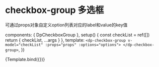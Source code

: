 

<Meta title="DpCheckboxGroup 多选框组" component={DpCheckboxGroup} argTypes={argTypes}/>

# checkbox-group 多选框
可通过props对象自定义option列表对应的label和value的key值

  components: { 
    DpCheckboxGroup
  },
  setup() {
    const checkList = ref([])
    return {
      checkList,
      ...args
    }
  },
  template: `
    <dp-checkbox-group v-model="checkList" :props="props" :options="options">
    </dp-checkbox-group>
  `,
})


<Canvas>
  <Story
    name="Base"
    args={{
      props: props,
      options: options,
    }}
  >
  {Template.bind({})}
  </Story>
</Canvas>

<ArgsTable story="Base" />